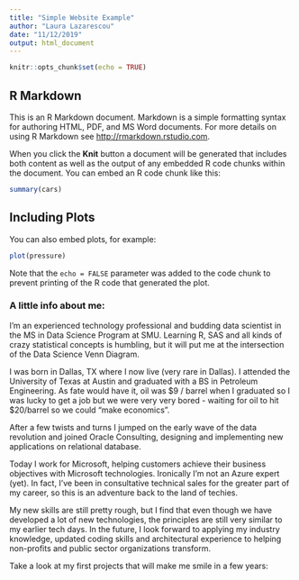 ```yaml
---
title: "Simple Website Example"
author: "Laura Lazarescou"
date: "11/12/2019"
output: html_document
---
```


```r
knitr::opts_chunk$set(echo = TRUE)
```

## R Markdown

This is an R Markdown document. Markdown is a simple formatting syntax for authoring HTML, PDF, and MS Word documents. For more details on using R Markdown see <http://rmarkdown.rstudio.com>.

When you click the **Knit** button a document will be generated that includes both content as well as the output of any embedded R code chunks within the document. You can embed an R code chunk like this:

```r
summary(cars)
```

## Including Plots

You can also embed plots, for example:

```r
plot(pressure)
```

Note that the `echo = FALSE` parameter was added to the code chunk to prevent printing of the R code that generated the plot.

### A little info about me:
I'm an experienced technology professional and budding data scientist in the MS in Data Science Program at SMU.
Learning R, SAS and all kinds of crazy statistical concepts is humbling, but it will put me 
at the intersection of the Data Science Venn Diagram.

I was born in Dallas, TX where I now live (very rare in Dallas).
I attended the University of Texas at Austin and graduated with a BS in Petroleum Engineering.
As fate would have it, oil was $9 / barrel when I graduated so I was lucky to get a job but we were 
very very bored - waiting for oil to hit $20/barrel so we could "make economics".

After a few twists and turns I jumped on the early wave of the data revolution and joined Oracle Consulting, 
designing and implementing new applications on relational database.

Today I work for Microsoft, helping customers achieve their business objectives with Microsoft technologies.
Ironically I'm not an Azure expert (yet). In fact, I've been in consultative technical sales for the greater
part of my career, so this is an adventure back to the land of techies.  

My new skills are still pretty rough, but I find that even though we have developed a lot of 
new technologies, the principles are still very similar to my earlier tech days.
In the future, I look forward to applying my industry knowledge, updated coding skills and 
architectural experience to helping non-profits and public sector organizations transform.

Take a look at my first projects that will make me smile in a few years:






